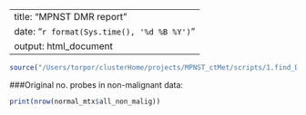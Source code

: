 
---
title: "MPNST DMR report"
date: "`r format(Sys.time(), '%d %B %Y')`"
output: html_document
---

```r
source("/Users/torpor/clusterHome/projects/MPNST_ctMet/scripts/1.find_DMR_markdown.R", local = knitr::knit_global())
```

###Original no. probes in non-malignant data: 
```r
print(nrow(normal_mtx$all_non_malig))
```



